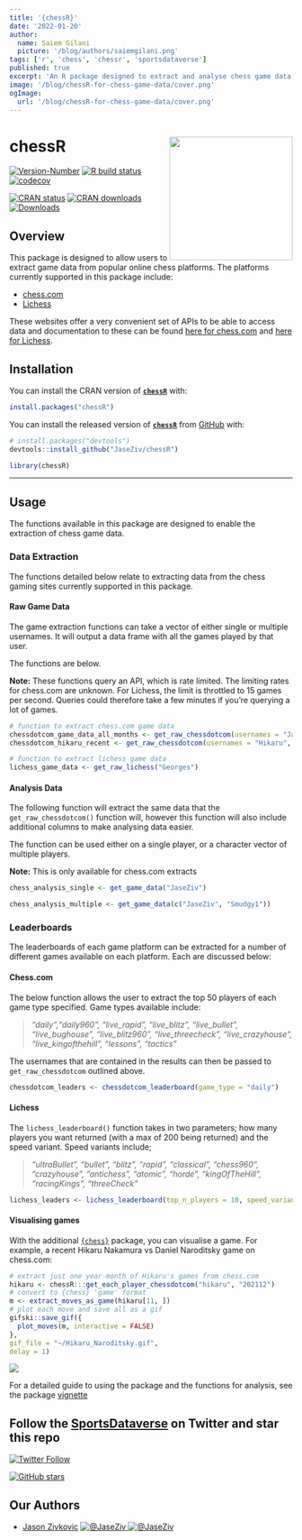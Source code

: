 ---
title: '{chessR}'
date: '2022-01-20'
author:
  name: Saiem Gilani
  picture: '/blog/authors/saiemgilani.png'
tags: ['r', 'chess', 'chessr', 'sportsdataverse']
published: true
excerpt: 'An R package designed to extract and analyse chess game data played on Lichess and chess.com'
image: '/blog/chessR-for-chess-game-data/cover.png'
ogImage:
  url: '/blog/chessR-for-chess-game-data/cover.png'
---

# chessR <a href='https://JaseZiv.github.io/chessR/'><img src='https://raw.githubusercontent.com/JaseZiv/chessR/master/man/figures/logo.png' align="right" height="219.5" /></a>

[![Version-Number](<https://img.shields.io/github/r-package/v/JaseZiv/chessR?label=chessR%20(Dev)>)](https://github.com/JaseZiv/chessR/)
[![R build
status](https://github.com/JaseZiv/chessR/workflows/R-CMD-check/badge.svg)](https://github.com/JaseZiv/chessR/actions)
[![codecov](https://codecov.io/gh/JaseZiv/chessR/branch/master/graph/badge.svg?token=PE7LBUOWX7)](https://app.codecov.io/gh/JaseZiv/chessR)

[![CRAN
status](https://www.r-pkg.org/badges/version-last-release/chessR?style=for-the-badge)](https://CRAN.R-project.org/package=chessR)
[![CRAN
downloads](http://cranlogs.r-pkg.org/badges/grand-total/chessR)](https://CRAN.R-project.org/package=chessR)
[![Downloads](https://cranlogs.r-pkg.org/badges/chessR)](https://cran.r-project.org/package=chessR)

## Overview

This package is designed to allow users to extract game data from
popular online chess platforms. The platforms currently supported in
this package include:

- [chess.com](https://www.chess.com/)
- [Lichess](https://lichess.org/)

These websites offer a very convenient set of APIs to be able to access
data and documentation to these can be found [here for
chess.com](https://www.chess.com/news/view/published-data-api) and [here
for Lichess](https://lichess.org/api).

## Installation

You can install the CRAN version of
[**`chessR`**](https://CRAN.R-project.org/package=chessR) with:

```r
install.packages("chessR")
```

You can install the released version of
[**`chessR`**](https://github.com/JaseZiv/chessR/) from
[GitHub](https://github.com/JaseZiv/chessR) with:

```r
# install.packages("devtools")
devtools::install_github("JaseZiv/chessR")
```

```r
library(chessR)
```

---

## Usage

The functions available in this package are designed to enable the
extraction of chess game data.

### Data Extraction

The functions detailed below relate to extracting data from the chess
gaming sites currently supported in this package.

#### Raw Game Data

The game extraction functions can take a vector of either single or
multiple usernames. It will output a data frame with all the games
played by that user.

The functions are below.

**Note:** These functions query an API, which is rate limited. The
limiting rates for chess.com are unknown. For Lichess, the limit is
throttled to 15 games per second. Queries could therefore take a few
minutes if you’re querying a lot of games.

```r
# function to extract chess.com game data
chessdotcom_game_data_all_months <- get_raw_chessdotcom(usernames = "JaseZiv")
chessdotcom_hikaru_recent <- get_raw_chessdotcom(usernames = "Hikaru", year_month = c(202104:202105))

# function to extract lichess game data
lichess_game_data <- get_raw_lichess("Georges")
```

#### Analysis Data

The following function will extract the same data that the
`get_raw_chessdotcom()` function will, however this function will also
include additional columns to make analysing data easier.

The function can be used either on a single player, or a character
vector of multiple players.

**Note:** This is only available for chess.com extracts

```r
chess_analysis_single <- get_game_data("JaseZiv")

chess_analysis_multiple <- get_game_data(c("JaseZiv", "Smudgy1"))
```

### Leaderboards

The leaderboards of each game platform can be extracted for a number of
different games available on each platform. Each are discussed below:

#### Chess.com

The below function allows the user to extract the top 50 players of each
game type specified. Game types available include:

> _“daily”,“daily960”, “live_rapid”, “live_blitz”, “live_bullet”,
> “live_bughouse”, “live_blitz960”, “live_threecheck”,
> “live_crazyhouse”, “live_kingofthehill”, “lessons”, “tactics”_

The usernames that are contained in the results can then be passed to
`get_raw_chessdotcom` outlined above.

```r
chessdotcom_leaders <- chessdotcom_leaderboard(game_type = "daily")
```

#### Lichess

The `lichess_leaderboard()` function takes in two parameters; how many
players you want returned (with a max of 200 being returned) and the
speed variant. Speed variants include;

> _“ultraBullet”, “bullet”, “blitz”, “rapid”, “classical”, “chess960”,
> “crazyhouse”, “antichess”, “atomic”, “horde”, “kingOfTheHill”,
> “racingKings”, “threeCheck”_

```r
lichess_leaders <- lichess_leaderboard(top_n_players = 10, speed_variant = "blitz")
```

#### Visualising games

With the additional
[`{chess}`](https://cran.r-project.org/package=chess) package, you can
visualise a game. For example, a recent Hikaru Nakamura vs Daniel
Naroditsky game on chess.com:

```r
# extract just one year-month of Hikaru's games from chess.com
hikaru <- chessR:::get_each_player_chessdotcom("hikaru", "202112")
# convert to {chess} 'game' format
m <- extract_moves_as_game(hikaru[11, ])
# plot each move and save all as a gif
gifski::save_gif({
  plot_moves(m, interactive = FALSE)
},
gif_file = "~/Hikaru_Naroditsky.gif",
delay = 1)
```

![](https://raw.githubusercontent.com/JaseZiv/chessR/master/img/Hikaru_Naroditsky.gif)

For a detailed guide to using the package and the functions for
analysis, see the package
[vignette](https://jaseziv.github.io/chessR/articles/using_chessR_package.html)

## Follow the [SportsDataverse](https://twitter.com/SportsDataverse) on Twitter and star this repo

[![Twitter
Follow](https://img.shields.io/twitter/follow/SportsDataverse?color=blue&label=%40SportsDataverse&logo=twitter&style=for-the-badge)](https://twitter.com/SportsDataverse)

[![GitHub
stars](https://img.shields.io/github/stars/JaseZiv/chessR.svg?color=eee&logo=github&style=for-the-badge&label=Star%20chessR&maxAge=2592000)](https://github.com/JaseZiv/chessR/stargazers/)

## **Our Authors**

- [Jason Zivkovic](https://twitter.com/JaseZiv)
  <a href="https://twitter.com/JaseZiv" target="blank">
    <img
      src="https://img.shields.io/twitter/follow/JaseZiv?color=blue&label=%40JaseZiv&logo=twitter&style=for-the-badge"
      alt="@JaseZiv"
    />
  </a>
  <a href="https://github.com/JaseZiv" target="blank">
    <img
      src="https://img.shields.io/github/followers/JaseZiv?color=eee&logo=Github&style=for-the-badge"
      alt="@JaseZiv"
    />
  </a>
